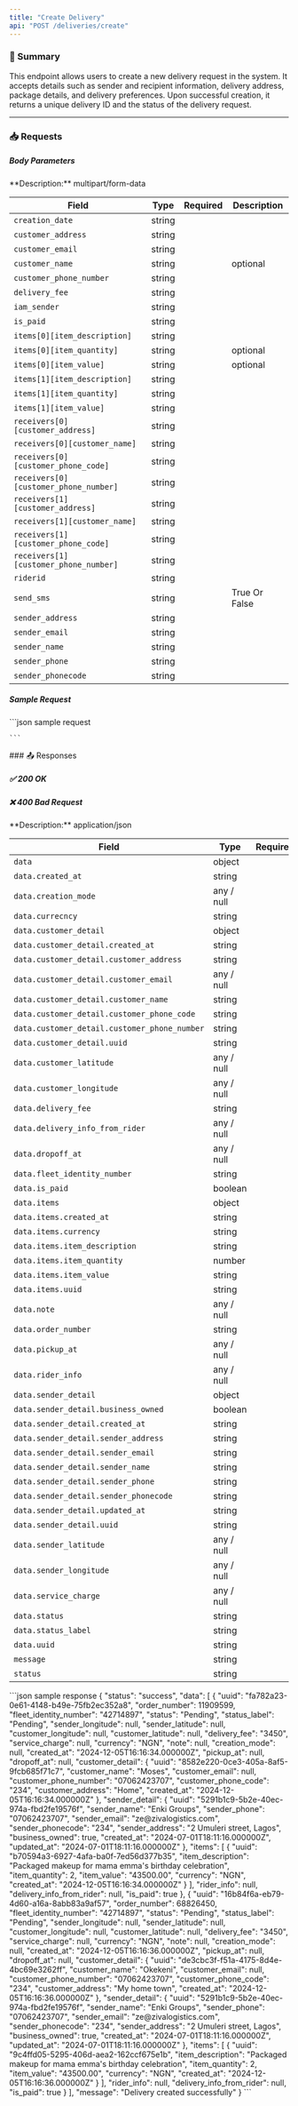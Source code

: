 ```yaml
---
title: "Create Delivery"
api: "POST /deliveries/create"
---
```



### 📝 Summary

This endpoint allows users to create a new delivery request in the system. It accepts details such as sender and recipient information, delivery address, package details, and delivery preferences. Upon successful creation, it returns a unique delivery ID and the status of the delivery request.

---

### 📥 Requests
##### Body Parameters
<Expandable>
**Description:** multipart/form-data

| **Field**   | **Type** | **Required** | **Description**          |
|-------------|----------|-------------:|---------------------------|
| `creation_date`   | string   |        |          |
| `customer_address`      | string   |        |                 |
| `customer_email` | string   |        |  |
| `customer_name`    | string   |        |  optional    |
| `customer_phone_number`    | string   |        |      |
| `delivery_fee`    | string   |        |      |
| `iam_sender`    | string   |        |      |
| `is_paid`    | string   |        |      |
| `items[0][item_description]`    | string   |        |      |
| `items[0][item_quantity]`    | string   |        |  optional    |
| `items[0][item_value]`    | string   |        |  optional    |
| `items[1][item_description]`    | string   |        |      |
| `items[1][item_quantity]`    | string   |        |      |
| `items[1][item_value]`    | string   |        |      |
| `receivers[0][customer_address]`    | string   |        |      |
| `receivers[0][customer_name]`    | string   |        |      |
| `receivers[0][customer_phone_code]`    | string   |        |      |
| `receivers[0][customer_phone_number]`    | string   |        |      |
| `receivers[1][customer_address]`    | string   |        |      |
| `receivers[1][customer_name]`    | string   |        |      |
| `receivers[1][customer_phone_code]`    | string   |        |      |
| `receivers[1][customer_phone_number]`    | string   |        |      |
| `riderid`    | string   |        |      |
| `send_sms`    | string   |        | True Or False     |
| `sender_address`    | string   |        |      |
| `sender_email`    | string   |        |      |
| `sender_name`    | string   |        |      |
| `sender_phone`    | string   |        |      |
| `sender_phonecode`    | string   |        |      |
</Expandable>

##### Sample Request
<Expandable>
    ```json sample request
    
    
    ```
</Expandable>
### 📤 Responses

##### ✅ 200 OK
##### ❌ 400 Bad Request

<Expandable>
**Description:** application/json

| **Field**   | **Type** | **Required** | **Description**          |
|-------------|----------|-------------:|---------------------------|
| `data`   | object   |       |           |
| `data.created_at`      | string   |        |                 |
| `data.creation_mode` | any / null   |        |  |
| `data.currecncy`    | string   |        |      |
| `data.customer_detail`    | object   |        |      |
| `data.customer_detail.created_at`    | string   |        |      |
| `data.customer_detail.customer_address`    | string   |        |      |
| `data.customer_detail.customer_email`    | any / null   |        |      |
| `data.customer_detail.customer_name`    | string   |        |      |
| `data.customer_detail.customer_phone_code`    | string   |        |      |
| `data.customer_detail.customer_phone_number`    | string   |        |      |
| `data.customer_detail.uuid`    | string   |        |      |
| `data.customer_latitude`    | any / null   |        |      |
| `data.customer_longitude`    | any / null   |        |      |
| `data.delivery_fee`    | string   |        |      |
| `data.delivery_info_from_rider`    | any / null   |        |      |
| `data.dropoff_at`    | any / null   |        |      |
| `data.fleet_identity_number`    | string   |        |      |
| `data.is_paid`    | boolean   |        |      |
| `data.items`    | object   |        |      |
| `data.items.created_at`    | string   |        |      |
| `data.items.currency`    | string   |        |      |
| `data.items.item_description`    | string   |        |      |
| `data.items.item_quantity`    | number   |        |      |
| `data.items.item_value`    | string   |        |      |
| `data.items.uuid`    | string   |        |      |
| `data.note`    | any / null   |        |      |
| `data.order_number`    | string  |        |      |
| `data.pickup_at`    | any / null   |        |      |
| `data.rider_info`    | any / null   |        |      |
| `data.sender_detail`    | object   |        |      |
| `data.sender_detail.business_owned`    | boolean   |        |      |
| `data.sender_detail.created_at`    | string   |        |      |
| `data.sender_detail.sender_address`    | string   |        |      |
| `data.sender_detail.sender_email`    | string   |        |      |
| `data.sender_detail.sender_name`    | string  |        |      |
| `data.sender_detail.sender_phone`    | string   |        |      |
| `data.sender_detail.sender_phonecode`    | string   |        |      |
| `data.sender_detail.updated_at`    | string   |        |      |
| `data.sender_detail.uuid`    | string   |        |      |
| `data.sender_latitude`    | any / null   |        |      |
| `data.sender_longitude`    | any / null   |        |      |
| `data.service_charge`    | any / null   |        |      |
| `data.status`    | string   |        |      |
| `data.status_label`    | string   |        |      |
| `data.uuid`    | string   |        |      |
| `message`    | string   |        |      |
| `status`    | string   |        |      |
</Expandable>

<ResponseExample>
    ```json sample response
    {
    "status": "success",
    "data": [
        {
            "uuid": "fa782a23-0e61-4148-b49e-75fb2ec352a8",
            "order_number": 11909599,
            "fleet_identity_number": "42714897",
            "status": "Pending",
            "status_label": "Pending",
            "sender_longitude": null,
            "sender_latitude": null,
            "customer_longitude": null,
            "customer_latitude": null,
            "delivery_fee": "3450",
            "service_charge": null,
            "currency": "NGN",
            "note": null,
            "creation_mode": null,
            "created_at": "2024-12-05T16:16:34.000000Z",
            "pickup_at": null,
            "dropoff_at": null,
            "customer_detail": {
                "uuid": "8582e220-0ce3-405a-8af5-9fcb685f71c7",
                "customer_name": "Moses",
                "customer_email": null,
                "customer_phone_number": "07062423707",
                "customer_phone_code": "234",
                "customer_address": "Home",
                "created_at": "2024-12-05T16:16:34.000000Z"
            },
            "sender_detail": {
                "uuid": "5291b1c9-5b2e-40ec-974a-fbd2fe19576f",
                "sender_name": "Enki Groups",
                "sender_phone": "07062423707",
                "sender_email": "ze@zivalogistics.com",
                "sender_phonecode": "234",
                "sender_address": "2 Umuleri street, Lagos",
                "business_owned": true,
                "created_at": "2024-07-01T18:11:16.000000Z",
                "updated_at": "2024-07-01T18:11:16.000000Z"
            },
            "items": [
                {
                    "uuid": "b70594a3-6927-4afa-ba0f-7ed56d377b35",
                    "item_description": "Packaged makeup for mama emma's birthday celebration",
                    "item_quantity": 2,
                    "item_value": "43500.00",
                    "currency": "NGN",
                    "created_at": "2024-12-05T16:16:34.000000Z"
                }
            ],
            "rider_info": null,
            "delivery_info_from_rider": null,
            "is_paid": true
        },
        {
            "uuid": "16b84f6a-eb79-4d60-a16a-8abb83a9af57",
            "order_number": 68826450,
            "fleet_identity_number": "42714897",
            "status": "Pending",
            "status_label": "Pending",
            "sender_longitude": null,
            "sender_latitude": null,
            "customer_longitude": null,
            "customer_latitude": null,
            "delivery_fee": "3450",
            "service_charge": null,
            "currency": "NGN",
            "note": null,
            "creation_mode": null,
            "created_at": "2024-12-05T16:16:36.000000Z",
            "pickup_at": null,
            "dropoff_at": null,
            "customer_detail": {
                "uuid": "de3cbc3f-f51a-4175-8d4e-4bc69e3262ff",
                "customer_name": "Okekeni",
                "customer_email": null,
                "customer_phone_number": "07062423707",
                "customer_phone_code": "234",
                "customer_address": "My home town",
                "created_at": "2024-12-05T16:16:36.000000Z"
            },
            "sender_detail": {
                "uuid": "5291b1c9-5b2e-40ec-974a-fbd2fe19576f",
                "sender_name": "Enki Groups",
                "sender_phone": "07062423707",
                "sender_email": "ze@zivalogistics.com",
                "sender_phonecode": "234",
                "sender_address": "2 Umuleri street, Lagos",
                "business_owned": true,
                "created_at": "2024-07-01T18:11:16.000000Z",
                "updated_at": "2024-07-01T18:11:16.000000Z"
            },
            "items": [
                {
                    "uuid": "9c4ffd05-5295-406d-aea2-162ccf675e1b",
                    "item_description": "Packaged makeup for mama emma's birthday celebration",
                    "item_quantity": 2,
                    "item_value": "43500.00",
                    "currency": "NGN",
                    "created_at": "2024-12-05T16:16:36.000000Z"
                }
            ],
            "rider_info": null,
            "delivery_info_from_rider": null,
            "is_paid": true
        }
    ],
    "message": "Delivery created successfully"
}
    ```
</ResponseExample>
